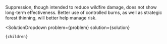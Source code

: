 

Suppression, though intended to reduce wildfire damage, does not show long-term effectiveness. Better use of controlled burns, as well as strategic forest thinning, will better help manage risk.

  <SolutionDropdown 
    problem={problem} 
    solution={solution}
  >
    {children}
  </SolutionDropdown>